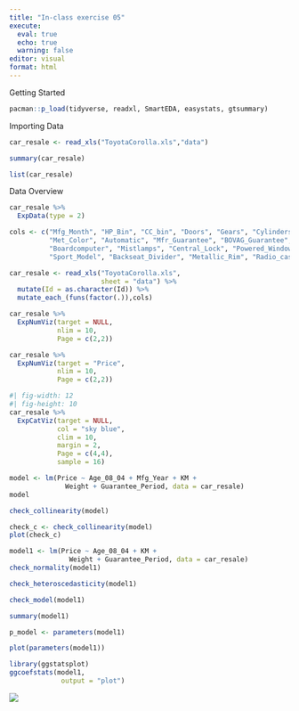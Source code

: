 ```yaml
---
title: "In-class exercise 05"
execute:
  eval: true
  echo: true
  warning: false
editor: visual
format: html
---
```


Getting Started

```r
pacman::p_load(tidyverse, readxl, SmartEDA, easystats, gtsummary)
```

Importing Data

```r
car_resale <- read_xls("ToyotaCorolla.xls","data")
```

```r
summary(car_resale)
```

```r
list(car_resale)
```

Data Overview

```r
car_resale %>%
  ExpData(type = 2)
```

```r
cols <- c("Mfg_Month", "HP_Bin", "CC_bin", "Doors", "Gears", "Cylinders", "Fuel_Type", "Color", "ABS", "Airbag_1",
          "Met_Color", "Automatic", "Mfr_Guarantee", "BOVAG_Guarantee", "CD_Player", "Airbag_2", "Airco", "Automatic_airco", 
          "Boardcomputer", "Mistlamps", "Central_Lock", "Powered_Windows", "Power_Steering", "Radio",
          "Sport_Model", "Backseat_Divider", "Metallic_Rim", "Radio_cassette", "Tow_Bar")
```

```r
car_resale <- read_xls("ToyotaCorolla.xls",
                       sheet = "data") %>%
  mutate(Id = as.character(Id)) %>%
  mutate_each_(funs(factor(.)),cols)
```

```r
car_resale %>%
  ExpNumViz(target = NULL,
            nlim = 10,
            Page = c(2,2))
```

```r
car_resale %>%
  ExpNumViz(target = "Price",
            nlim = 10,
            Page = c(2,2))
```

```r
#| fig-width: 12
#| fig-height: 10
car_resale %>%
  ExpCatViz(target = NULL,
            col = "sky blue",
            clim = 10,
            margin = 2,
            Page = c(4,4),
            sample = 16)
```

```r
model <- lm(Price ~ Age_08_04 + Mfg_Year + KM +
              Weight + Guarantee_Period, data = car_resale)
model
```

```r
check_collinearity(model)
```

```r
check_c <- check_collinearity(model)
plot(check_c)
```

```r
model1 <- lm(Price ~ Age_08_04 + KM + 
               Weight + Guarantee_Period, data = car_resale)
check_normality(model1)
```

```r
check_heteroscedasticity(model1)
```

```r
check_model(model1)
```

```r
summary(model1)
```

```r
p_model <- parameters(model1)
```

```r
plot(parameters(model1))
```

```r
library(ggstatsplot)
ggcoefstats(model1,
             output = "plot")
```

![](images/6d93447082bf276c20e98aef6ea19ebc.png)
